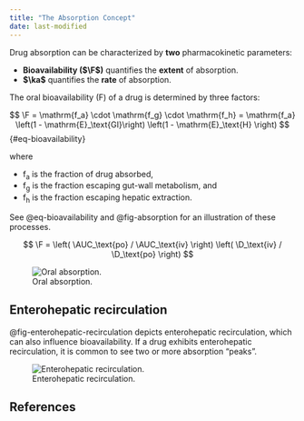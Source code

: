 ```yaml
---
title: "The Absorption Concept"
date: last-modified
---
```


:::{.callout-caution title="Under construction"}
:::

Drug absorption can be characterized by **two** pharmacokinetic parameters:

- **Bioavailability ($\F$)** quantifies the **extent** of absorption.
- **$\ka$** quantifies the **rate** of absorption.

The oral bioavailability (F) of a drug is determined by three factors:

$$
\F =
  \mathrm{f_a} \cdot \mathrm{f_g} \cdot \mathrm{f_h} =
  \mathrm{f_a} \left(1 - \mathrm{E}_\text{GI}\right) \left(1 - \mathrm{E}_\text{H} \right)
$$ {#eq-bioavailability}

where

* f~a~ is the fraction of drug absorbed,  
* f~g~ is the fraction escaping gut-wall metabolism, and  
* f~h~ is the fraction escaping hepatic extraction.

See @eq-bioavailability and @fig-absorption for an illustration of these processes.

$$
\F =
  \left(
    \AUC_\text{po} / \AUC_\text{iv}
  \right)
  \left(
    \D_\text{iv} / \D_\text{po}
  \right)
$$

![Oral absorption.](images/absorption.png){#fig-absorption}

## Enterohepatic recirculation

@fig-enterohepatic-recirculation depicts enterohepatic recirculation, which can also influence bioavailability.
If a drug exhibits enterohepatic recirculation, it is common to see two or more absorption "peaks".

![Enterohepatic recirculation.](images/enterohepatic-recirculation.png){#fig-enterohepatic-recirculation}

## References

::: {#refs}
:::
